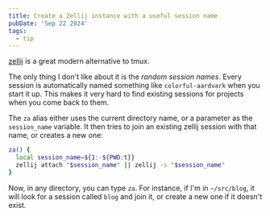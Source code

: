 ```yaml
---
title: Create a Zellij instance with a useful session name
pubDate: 'Sep 22 2024'
tags:
  - tip
---
```


[zellij](https://kristianfreeman.com/quick-review-of-zellij/) is a great modern alternative to tmux.

The only thing I don't like about it is the _random session names_. Every session is automatically named something like `colorful-aardvark` when you start it up. This makes it very hard to find existing sessions for projects when you come back to them.

The `za` alias either uses the current directory name, or a parameter as the `session_name` variable. It then tries to join an existing zellij session with that name, or creates a new one:

```zsh
za() {
  local session_name=${1:-${PWD:t}}
  zellij attach "$session_name" || zellij -s "$session_name"
}
```

Now, in any directory, you can type `za`. For instance, if I'm in `~/src/blog`, it will look for a session called `blog` and join it, or create a new one if it doesn't exist.

